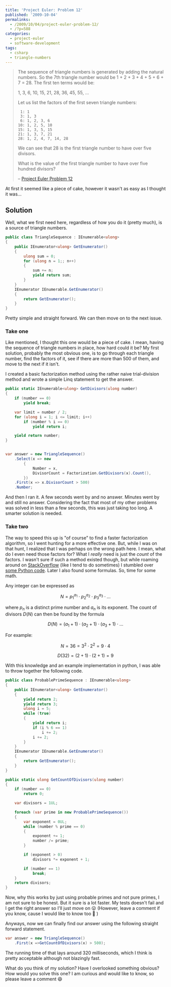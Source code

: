 ---
title: 'Project Euler: Problem 12'
published: '2009-10-04'
permalinks:
  - /2009/10/04/project-euler-problem-12/
  - /?p=588
categories:
  - project-euler
  - software-development
tags:
  - csharp
  - triangle-numbers
---

> The sequence of triangle numbers is generated by adding the natural numbers. So the 7th triangle number would be 1 + 2 + 3 + 4 + 5 + 6 + 7 = 28. The first ten terms would be:
>
> 1, 3, 6, 10, 15, 21, 28, 36, 45, 55, ...
>
> Let us list the factors of the first seven triangle numbers:
>
> ```text
>  1: 1
>  3: 1, 3
>  6: 1, 2, 3, 6
> 10: 1, 2, 5, 10
> 15: 1, 3, 5, 15
> 21: 1, 3, 7, 21
> 28: 1, 2, 4, 7, 14, 28
> ```
>
> We can see that 28 is the first triangle number to have over five divisors.
>
> What is the value of the first triangle number to have over five hundred divisors?
>
> – [Project Euler Problem 12](https://projecteuler.net/problem=12)

At first it seemed like a piece of cake, however it wasn't as easy as I thought it was...

## Solution

Well, what we first need here, regardless of how you do it (pretty much), is a source of triangle numbers.

```csharp
public class TriangleSequence : IEnumerable<ulong>
{
    public IEnumerator<ulong> GetEnumerator()
    {
        ulong sum = 0;
        for (ulong n = 1;; n++)
        {
            sum += n;
            yield return sum;
        }
    }
    IEnumerator IEnumerable.GetEnumerator()
    {
        return GetEnumerator();
    }
}
```

Pretty simple and straight forward. We can then move on to the next issue.

### Take one

Like mentioned, I thought this one would be a piece of cake. I mean, having the sequence of triangle numbers in place, how hard could it be? My first solution, probably the most obvious one, is to go through each triangle number, find the factors of it, see if there are more than 500 of them, and move to the next if it isn't.

I created a basic factorization method using the rather naive trial-division method and wrote a simple Linq statement to get the answer.

```csharp
public static IEnumerable<ulong> GetDivisors(ulong number)
{
    if (number == 0)
        yield break;

    var limit = number / 2;
    for (ulong i = 1; i <= limit; i++)
        if (number % i == 0)
            yield return i;

    yield return number;
}


var answer = new TriangleSequence()
    .Select(x => new
        {
            Number = x,
            DivisorCount = Factorization.GetDivisors(x).Count(),
        })
    .First(x => x.DivisorCount > 500)
    .Number;
```

And then I ran it. A few seconds went by and no answer. Minutes went by and still no answer. Considering the fact that most of my other problems was solved in less than a few seconds, this was just taking too long. A smarter solution is needed.

### Take two

The way to speed this up is "of course" to find a faster factorization algorithm, so I went hunting for a more effective one. But, while I was on that hunt, I realized that I was perhaps on the wrong path here. I mean, what do I even need those factors for? What I _really_ need is just the _count_ of the factors. I wasn't sure if such a method existed though, but while roaming around on <a href="http://stackoverflow.com/">StackOverflow</a> (like I tend to do sometimes) I stumbled over <a href="http://stackoverflow.com/questions/110344/algorithm-to-calculate-the-number-of-divisors-of-a-given-number/118712#118712">some Python code</a>. Later I also found some formulas. So, time for some math.

Any integer can be expressed as

$$
N = p_1^{a_1} \cdot p_2^{a_2} \cdot p_3^{a_3} \cdot \ldots
$$

where $p_n$ is a distinct prime number and $a_n$ is its exponent. The count of divisors $D(N)$ can then be found by the formula

$$
D(N) = (a_1 + 1) \cdot (a_2 + 1) \cdot (a_3 + 1) \cdot \ldots
$$

For example:

$$
N = 36 = 3^2 \cdot 2^2 = 9 \cdot 4
$$

$$
D(32) = (2 + 1) \cdot (2 + 1) = 9
$$

With this knowledge and an example implementation in python, I was able to throw together the following code.

```csharp
public class ProbablePrimeSequence : IEnumerable<ulong>
{
    public IEnumerator<ulong> GetEnumerator()
    {
        yield return 2;
        yield return 3;
        ulong i = 5;
        while (true)
        {
            yield return i;
            if (i % 6 == 1)
                i += 2;
            i += 2;
        }
    }
    IEnumerator IEnumerable.GetEnumerator()
    {
        return GetEnumerator();
    }
}

public static ulong GetCountOfDivisors(ulong number)
{
    if (number == 0)
        return 0;

    var divisors = 1UL;

    foreach (var prime in new ProbablePrimeSequence())
    {
        var exponent = 0UL;
        while (number % prime == 0)
        {
            exponent += 1;
            number /= prime;
        }

        if (exponent > 0)
            divisors *= exponent + 1;

        if (number == 1)
            break;
    }
    return divisors;
}
```

Now, why this works by just using probable primes and not pure primes, I am not sure to be honest. But it sure is a lot faster. My tests doesn't fail and I get the right answer so I'll just move on 😛 (However, leave a comment if you know, cause I would like to know too 🙂 )

Anyways, now we can finally find our answer using the following straight forward statement.

```csharp
var answer = new TriangleSequence()
    .First(x =>GetCountOfDivisors(x) > 500);
```

The running time of that lays around 320 milliseconds, which I think is pretty acceptable although not blazingly fast.

What do you think of my solution? Have I overlooked something obvious? How would you solve this one? I am curious and would like to know, so please leave a comment 😄
